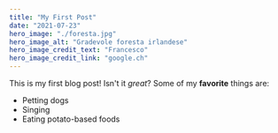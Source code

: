 ```yaml
---
title: "My First Post"
date: "2021-07-23"
hero_image: "./foresta.jpg"
hero_image_alt: "Gradevole foresta irlandese"
hero_image_credit_text: "Francesco"
hero_image_credit_link: "google.ch"
---
```

This is my first blog post! Isn't it *great*?
Some of my **favorite** things are:
* Petting dogs
* Singing
* Eating potato-based foods